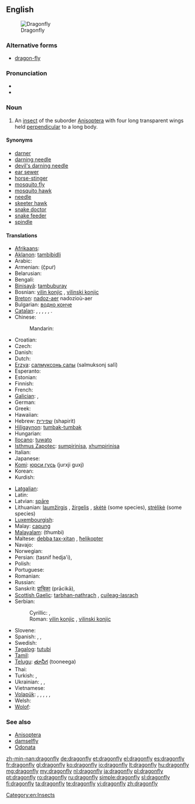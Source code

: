 {{wikipedia}}
==English==
[[Image:Libellula depressa.jpg|thumb|Dragonfly]]

===Alternative forms===
* [[dragon-fly]]

===Pronunciation===
* {{IPA|/ˈdræɡənˌflaɪ/}}
* {{audio|en-us-dragonfly.ogg|Audio (US)}}

===Noun===
{{en-noun|sg=[[dragon]][[fly]]|dragonflies}}

# An [[insect]] of the suborder [[Anisoptera]] with four long transparent wings held [[perpendicular]] to a long body.

====Synonyms====
* [[darner]]
* [[darning needle]]
* [[devil's darning needle]]
* [[ear sewer]]
* [[horse-stinger]]
* [[mosquito fly]]
* [[mosquito hawk]]
* [[needle]]
* [[skeeter hawk]]
* [[snake doctor]]
* [[snake feeder]]
* [[spindle]]

====Translations====
{{trans-top|an insect of the suborder Anisoptera}}
* [[Afrikaans]]: {{t|af|naaldekoker|xs=Afrikaans}}
* [[Aklanon]]: [[tambibidli]]
* Arabic: {{t|ar|منسوب الماء|m|tr=mansuub al-maa'|sc=Arab}}
* Armenian: {{t-|hy|ճպուռ}} (č̣puṙ)
* Belarusian: {{t|be|страказа|f|tr=strakazá|sc=Cyrl}}
* Bengali: {{t|bn|ফড়িং|tr=phôŗing|sc=Beng}}
* [[Binisayâ]]: [[tambuburay]]
* Bosnian: [[vilin konjic#Bosnian|vilin konjic]] {{m}}, [[vilinski konjic#Bosnian|vilinski konjic]] {{m}}
* [[Breton]]: [[nadoz-aer]] {{f}} nadozioù-aer {{p}}
* Bulgarian: [[водно конче#Bulgarian|водно конче]] {{n}}
* [[Catalan]]: {{t|ca|libèl·lula|f}}, {{t|ca|cavall de serp|m}}, {{t|ca|espiadimonis|m}}, {{t|ca|tallanassos|m}}, {{t|ca|teixidor|m}}, {{t|ca|barratgina|f}}.
* Chinese:
*: Mandarin: {{t|zh|蜻蜓|tr=qīngtíng|sc=Hani}}
* Croatian: {{t-|hr|vilinski konjic|m}}
* Czech: {{t-|cs|vážka|f}}
* Danish: {{t-|da|guldsmed|c}}
* Dutch: {{t+|nl|libel|f}}
* [[Erzya]]: [[салмуксонь салы]] (salmuksonj salï)
* Esperanto: {{t+|eo|libelo|xs=Esperanto}}
* Estonian: {{t+|et|kiil}}
* Finnish: {{t-|fi|sudenkorento}}
* French: {{t+|fr|libellule|f}}
* [[Galician]]: {{t|gl|cabalo do demo|m|xs=Galician}}, {{t-|gl|libélula|f|xs=Galician}}
* German: {{t+|de|Libelle|f}}
* Greek: {{t|el|λιβελλούλη|f|tr=livelúli}}
* Hawaiian: {{tø|haw|pīnao}}
* Hebrew: [[שפירית]] (shapirit)
* [[Hiligaynon]]: [[tumbak-tumbak]]
* Hungarian: {{t+|hu|szitakötő}}
* [[Ilocano]]: [[tuwato]]
* [[Isthmus Zapotec]]: [[sumpirinisa]], [[xhumpirinisa]]
* Italian: {{t+|it|libellula|f}}
* Japanese: {{t|ja|蜻蛉|tr=[[とんぼ]], tonbo|sc=Jpan}}
* [[Komi]]: [[юрси гусь]] (jurxji guxj)
* Korean: {{t|ko|잠자리|tr=jamjari|sc=Kore}}
* Kurdish: {{t|ku|zencere|sc=ku-Arab}}
{{trans-mid}}
* [[Latgalian]]: {{tø|ltg|spuorņs|m}}
* Latin: {{t+|la|libellula|f}}
* Latvian: [[spāre]] {{f}}
* Lithuanian: [[laumžirgis]] {{m}}, [[žirgelis]] {{m}}, [[skėtė]] {{f}} (some species), [[strėlikė]] {{f}} (some species)
* [[Luxembourgish]]: {{t|lb|Libell|f}}
* Malay: [[capung]]
* [[Malayalam]]: (thumbi)
* Maltese: [[debba tax-xitan]] {{f}}, [[ħelikopter]]
* Navajo: {{tø|nv|tániilʼáí}}
* Norwegian: {{t+|no|øyenstikker|m}}
* Persian: {{fa-Arab|[[تصنيف هجائی]]}} (tasnif hedja'i), {{t-|fa|سنجاقک}}
* Polish: {{t+|pl|ważka|f}}
* Portuguese: {{t+|pt|libélula|f}}
* Romanian: {{t+|ro|libelulă|f}}
* Russian: {{t+|ru|стрекоза|f|tr=strekozá}}
* Sanskrit: [[प्राचिका]] (prācikā), {{t|sa|प्राचिका|tr=prācikā|sc=Deva}}
* [[Scottish Gaelic]]: [[tarbhan-nathrach]] {{m}}, [[cuileag-lasrach]] {{f}}
* Serbian:
*: Cyrillic: {{t|sr|вилин коњиц|m|sc=Cyrl}}, {{t|sr|вилински коњиц|m|sc=Cyrl}}
*: Roman: [[vilin konjic#Serbian|vilin konjic]] {{m}}, [[vilinski konjic#Serbian|vilinski konjic]] {{m}}
* Slovene: {{t+|sl|kačji pastir|m}}
* Spanish: {{t+|es|libélula|f}}, {{t-|es|aguacil|m}} {{qualifier|Argentina|Uruguay}}, {{t+|es|pipilacha|f}} {{qualifier|Nicaragua}}
* Swedish: {{t|sv|trollslända}}
* [[Tagalog]]: [[tutubi]]
* [[Tamil]]: {{t|ta|தும்பி|tr=Thumbi|xs=Tamil}}
* [[Telugu]]: [[తూనీగ]] (tooneega)
* Thai: {{t|th|แมลงปอ|tr=má-laeng-bpor|sc=Thai}}
* Turkish: {{t+|tr|kızböceği}}, {{t+|tr|yusufçuk}}
* Ukrainian: {{t|uk|стрекоза|f|tr=strekozá|sc=Cyrl}}, {{t|uk|важка|f|tr=vážka|sc=Cyrl}}, {{t|uk|бабка|f|tr=bábka|sc=Cyrl}}
* Vietnamese: {{t|vi|con chuồn chuồn|xs=Vietnamese}}
* [[Volapük]]: {{qualifier|male or female}} {{t|vo|libelul}}, {{qualifier|male}} {{t|vo|hilibelul}}, {{qualifier|female}} {{t|vo|jilibelul}}, {{qualifier|male or female offspring, young}} {{t|vo|libelulül}}, {{qualifier|male offspring, young}} {{t|vo|hilibelulül}}, {{qualifier|female offspring, young}} {{t|vo|jilibelulül}}
* Welsh: {{t|cy|gwas y neidr|m|xs=Welsh}}
* [[Wolof]]: {{t|wo|xund-xund}}
{{trans-bottom}}

===See also===
* [[Anisoptera]]
* [[damselfly]]
* [[Odonata]]

[[Category:en:Insects]]

[[zh-min-nan:dragonfly]]
[[de:dragonfly]]
[[et:dragonfly]]
[[el:dragonfly]]
[[es:dragonfly]]
[[fr:dragonfly]]
[[gl:dragonfly]]
[[ko:dragonfly]]
[[io:dragonfly]]
[[lt:dragonfly]]
[[hu:dragonfly]]
[[mg:dragonfly]]
[[my:dragonfly]]
[[nl:dragonfly]]
[[ja:dragonfly]]
[[pl:dragonfly]]
[[pt:dragonfly]]
[[ro:dragonfly]]
[[ru:dragonfly]]
[[simple:dragonfly]]
[[sl:dragonfly]]
[[fi:dragonfly]]
[[ta:dragonfly]]
[[te:dragonfly]]
[[vi:dragonfly]]
[[zh:dragonfly]]